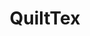 ---
title: 'QuiltTex'
description: 'Texture Synthesis and Transfer'
published: '2024-03-17'
team: 1
builtW:
  - numpy
  - customtkinter
github: 'https://github.com/andreihar/quilt-tex'
---